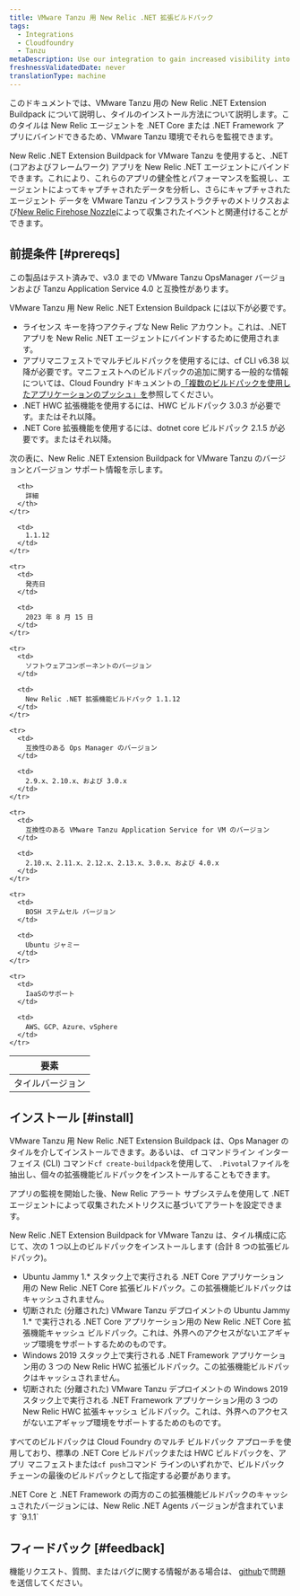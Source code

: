 ```yaml
---
title: VMware Tanzu 用 New Relic .NET 拡張ビルドパック
tags:
  - Integrations
  - Cloudfoundry
  - Tanzu
metaDescription: Use our integration to gain increased visibility into the performance of your VMware Tanzu environment.
freshnessValidatedDate: never
translationType: machine
---
```




このドキュメントでは、VMware Tanzu 用の New Relic .NET Extension Buildpack について説明し、タイルのインストール方法について説明します。このタイルは New Relic エージェントを .NET Core または .NET Framework アプリにバインドできるため、VMware Tanzu 環境でそれらを監視できます。

New Relic .NET Extension Buildpack for VMware Tanzu を使用すると、.NET (コアおよびフレームワーク) アプリを New Relic .NET エージェントにバインドできます。これにより、これらのアプリの健全性とパフォーマンスを監視し、エージェントによってキャプチャされたデータを分析し、さらにキャプチャされたエージェント データを VMware Tanzu インフラストラクチャのメトリクスおよび[New Relic Firehose Nozzle](https://network.pivotal.io/products/nr-firehose-nozzle/)によって収集されたイベントと関連付けることができます。

## 前提条件 [#prereqs]

この製品はテスト済みで、v3.0 までの VMware Tanzu OpsManager バージョンおよび Tanzu Application Service 4.0 と互換性があります。

VMware Tanzu 用 New Relic .NET Extension Buildpack には以下が必要です。

* ライセンス キーを持つアクティブな New Relic アカウント。これは、.NET アプリを New Relic .NET エージェントにバインドするために使用されます。
* アプリマニフェストでマルチビルドパックを使用するには、cf CLI v6.38 以降が必要です。マニフェストへのビルドパックの追加に関する一般的な情報については、Cloud Foundry ドキュメントの[「複数のビルドパックを使用したアプリケーションのプッシュ」を](https://docs.pivotal.io/application-service/buildpacks/use-multiple-buildpacks.html)参照してください。
* .NET HWC 拡張機能を使用するには、HWC ビルドパック 3.0.3 が必要です。またはそれ以降。
* .NET Core 拡張機能を使用するには、dotnet core ビルドパック 2.1.5 が必要です。またはそれ以降。

次の表に、New Relic .NET Extension Buildpack for VMware Tanzu のバージョンとバージョン サポート情報を示します。

<table>
  <thead>
    <tr>
      <th>
        要素
      </th>

      <th>
        詳細
      </th>
    </tr>
  </thead>

  <tbody>
    <tr>
      <td>
        タイルバージョン
      </td>

      <td>
        1.1.12
      </td>
    </tr>

    <tr>
      <td>
        発売日
      </td>

      <td>
        2023 年 8 月 15 日
      </td>
    </tr>

    <tr>
      <td>
        ソフトウェアコンポーネントのバージョン
      </td>

      <td>
        New Relic .NET 拡張機能ビルドパック 1.1.12
      </td>
    </tr>

    <tr>
      <td>
        互換性のある Ops Manager のバージョン
      </td>

      <td>
        2.9.x、2.10.x、および 3.0.x
      </td>
    </tr>

    <tr>
      <td>
        互換性のある VMware Tanzu Application Service for VM のバージョン
      </td>

      <td>
        2.10.x、2.11.x、2.12.x、2.13.x、3.0.x、および 4.0.x
      </td>
    </tr>

    <tr>
      <td>
        BOSH ステムセル バージョン
      </td>

      <td>
        Ubuntu ジャミー
      </td>
    </tr>

    <tr>
      <td>
        IaaSのサポート
      </td>

      <td>
        AWS、GCP、Azure、vSphere
      </td>
    </tr>
  </tbody>
</table>

## インストール [#install]

VMware Tanzu 用 New Relic .NET Extension Buildpack は、Ops Manager のタイルを介してインストールできます。あるいは、 cf コマンドライン インターフェイス (CLI) コマンド`cf create-buildpack`を使用して、 `.Pivotal`ファイルを抽出し、個々の拡張機能ビルドパックをインストールすることもできます。

アプリの監視を開始した後、New Relic アラート サブシステムを使用して .NET エージェントによって収集されたメトリクスに基づいてアラートを設定できます。

New Relic .NET Extension Buildpack for VMware Tanzu は、タイル構成に応じて、次の 1 つ以上のビルドパックをインストールします (合計 8 つの拡張ビルドパック)。

* Ubuntu Jammy 1.\* スタック上で実行される .NET Core アプリケーション用の New Relic .NET Core 拡張ビルドパック。この拡張機能ビルドパックはキャッシュされません。
* 切断された (分離された) VMware Tanzu デプロイメントの Ubuntu Jammy 1.\* で実行される .NET Core アプリケーション用の New Relic .NET Core 拡張機能キャッシュ ビルドパック。これは、外界へのアクセスがないエアギャップ環境をサポートするためのものです。
* Windows 2019 スタック上で実行される .NET Framework アプリケーション用の 3 つの New Relic HWC 拡張ビルドパック。この拡張機能ビルドパックはキャッシュされません。
* 切断された (分離された) VMware Tanzu デプロイメントの Windows 2019 スタック上で実行される .NET Framework アプリケーション用の 3 つの New Relic HWC 拡張キャッシュ ビルドパック。これは、外界へのアクセスがないエアギャップ環境をサポートするためのものです。

すべてのビルドパックは Cloud Foundry のマルチ ビルドパック アプローチを使用しており、標準の .NET Core ビルドパックまたは HWC ビルドパックを、アプリ マニフェストまたは`cf push`コマンド ラインのいずれかで、ビルドパック チェーンの最後のビルドパックとして指定する必要があります。

<Callout variant="important">
  .NET Core と .NET Framework の両方のこの拡張機能ビルドパックのキャッシュされたバージョンには、New Relic .NET Agents バージョンが含まれています `9.1.1`
</Callout>

## フィードバック [#feedback]

機能リクエスト、質問、またはバグに関する情報がある場合は、 [github](https://github.com/newrelic/newrelic-dotnet-buildpack-tile/issues)で問題を送信してください。